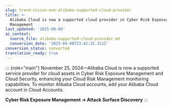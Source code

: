```yaml
---
slug: trend-vision-one-alibaba-supported-cloud-provider
title: >-
  Alibaba Cloud is now a supported cloud provider in Cyber Risk Exposure
  Management
last_updated: '2025-09-08'
ai_context:
  source_file: alibaba-supported-cloud-provider.md
  conversion_date: '2025-09-08T23:42:25.311Z'
conversion_status: converted
translation_ready: true
---
```


::: {role="main"}
November 25, 2024—Alibaba Cloud is now a supported service provider for cloud assets in Cyber Risk Exposure Management and Cloud Security, enhancing your Cloud Risk Management monitoring capabilities. To monitor Alibaba Cloud accounts, add your Alibaba Cloud account in Cloud Accounts.

**Cyber Risk Exposure Management → Attack Surface Discovery**
:::
